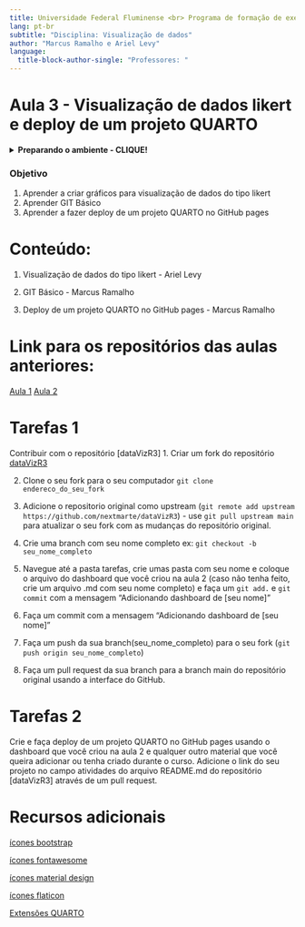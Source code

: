 ```yaml
---
title: Universidade Federal Fluminense <br> Programa de formação de executivos <br> Ciência de dados
lang: pt-br
subtitle: "Disciplina: Visualização de dados"
author: "Marcus Ramalho e Ariel Levy"
language: 
  title-block-author-single: "Professores: "
---
```



# Aula 3 - Visualização de dados likert e deploy de um projeto QUARTO

<details>

<summary>**Preparando o ambiente - CLIQUE!** </summary>

[CLIQUE AQUI PARA BAIXAR O GIT BASH](https://git-scm.com/downloads)

[CLIQUE AQUI PARA CRIAR UMA CONTA NO GITHUB](https://github.com)

</details>

### Objetivo

1.  Aprender a criar gráficos para visualização de dados do tipo likert
2.  Aprender GIT Básico
3.  Aprender a fazer deploy de um projeto QUARTO no GitHub pages

# Conteúdo:

1.  Visualização de dados do tipo likert - Ariel Levy

2.  GIT Básico - Marcus Ramalho

3.  Deploy de um projeto QUARTO no GitHub pages - Marcus Ramalho

# Link para os repositórios das aulas anteriores:

[Aula 1](https://github.com/nextmarte/dataVizR) [Aula 2](https://github.com/nextmarte/dataVizR2)

# Tarefas 1

Contribuir com o repositório [dataVizR3]
1. Criar um fork do repositório [dataVizR3](https://github.com/nextmarte/dataVizR3)

2. Clone o seu fork para o seu computador `git clone endereco_do_seu_fork`

3. Adicione o repositorio original como upstream (`git remote add upstream https://github.com/nextmarte/dataVizR3`) - use `git pull upstream main` para atualizar o seu fork com as mudanças do repositório original.

4. Crie uma branch com seu nome completo ex: `git checkout -b seu_nome_completo`

5. Navegue até a pasta tarefas, crie umas pasta com seu nome e coloque o arquivo do dashboard que você criou na aula 2 (caso não tenha feito, crie um arquivo .md com seu nome completo) e faça um `git add.` e `git commit` com a mensagem "Adicionando dashboard de [seu nome]"

6. Faça um commit com a mensagem "Adicionando dashboard de [seu nome]"

7. Faça um push da sua branch(seu_nome_completo) para o seu fork (`git push origin seu_nome_completo`)
8. Faça um pull request da sua branch para a branch main do repositório original usando a interface do GitHub.

# Tarefas 2

Crie e faça deploy de um projeto QUARTO no GitHub pages usando o dashboard que você criou na aula 2 e qualquer outro material que você queira adicionar ou tenha criado durante o curso. Adicione o link do seu projeto no campo atividades do arquivo README.md do repositório [dataVizR3] através de um pull request.

# Recursos adicionais

[ícones bootstrap](https://icons.getbootstrap.com/)

[ícones fontawesome](https://fontawesome.com/v5.15/icons?d=gallery&p=2)

[ícones material design](https://material.io/resources/icons/?style=baseline)

[ícones flaticon](https://www.flaticon.com/)

[Extensões QUARTO]([httpsquartoknows.com/extensions](https://quarto.org/docs/extensions/listing-filters.html))

